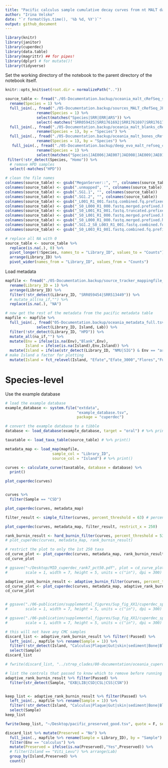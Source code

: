 ```yaml
---
title: "Pacific calculus sample cumulative decay curves from nt MALT database"
author: "Irina Velsko"
date: "`r format(Sys.time(), '%b %d, %Y')`"
output: github_document
---
```


```r
library(knitr)
library(janitor)
library(cuperdec)
library(data.table)
library(magrittr) ## for pipes!
library(dplyr) # for mutate()!
library(tidyverse)
```

Set the working directory of the notebook to the parent directory of the 
notebook itself.  

```r
knitr::opts_knit$set(root.dir = normalizePath(".."))
```

```r
source_table <- fread("./05-Documentation.backup/oceania_malt_cRefSeq_summarized_species_20201105.txt") %>%
  rename(Species = 1) %>%
  full_join(., fread("./05-Documentation.backup/sources_MALT_cRefSeq_JFY_species_summarized.txt") %>%
              rename(Species = 1) %>%
              select(matches("Species|SRR|ERR|ARS")) %>%
              select(-matches("SRR059425|SRR1761692|SRR1761697|SRR1761710|SRR1761718")), by = "Species") %>%
  full_join(., fread("./05-Documentation.backup/oceania_malt_blanks_cRefSeq_species_summarized_20201130.txt") %>%
              rename(Species = 1), by = "Species") %>%
  full_join(., fread("./05-Documentation.backup/oceania_malt_bones_cRefSeq_species_summarized_20201202.txt") %>%
              rename(Species = 1), by = "Species") %>%
   full_join(., fread("./05-Documentation.backup/deep_evo_malt_refseq_comparison_species.tsv") %>%
              rename(Species = 1) %>%
              select(matches("Species|JAE006|JAE007|JAE008|JAE009|JAE012|VLC001|VLC002|VLC003|VLC004|VLC005")), by = "Species") %>%
 filter(!str_detect(Species, "Homo")) %>%
  # remove HPD samples 
  select(-matches("HPD"))

# clean the file names
colnames(source_table) <- gsub("MeganServer::", "", colnames(source_table)) 
colnames(source_table) <- gsub(".unmapped", "", colnames(source_table)) 
colnames(source_table) <- gsub(".SG1.1", "", colnames(source_table)) 
colnames(source_table) <- gsub(".SG1.2", "", colnames(source_table)) 
colnames(source_table) <- gsub("_L001_R1_001.fastq.combined.fq.prefixed.extractunmapped.bam", "", colnames(source_table)) 
colnames(source_table) <- gsub("_S0_L000_R1_000.fastq.merged.prefixed.hg19unmapped", "", colnames(source_table)) 
colnames(source_table) <- gsub("_S0_L001_R1_001.fastq.truncated.prefixed.extractunmapped.bam", "", colnames(source_table)) 
colnames(source_table) <- gsub("_S0_L001_R1_000.fastq.merged.prefixed.hg1", "", colnames(source_table)) 
colnames(source_table) <- gsub("_S0_L000_R1_000.fastq.merged.prefixed.hg1", "", colnames(source_table)) 
colnames(source_table) <- gsub(".SG1.2_S0_L003_R1_001.fastq.combined.fq.prefixed.extrac.bam", "", colnames(source_table))  
colnames(source_table) <- gsub("_S0_L003_R1_001.fastq.combined.fq.prefixed.extrac.bam", "", colnames(source_table)) 

# replace all NA with 0
source_table <- source_table %>% 
  replace(is.na(.), 0) %>%
  pivot_longer(!Species, names_to = "Library_ID", values_to = "Counts") %>%
  arrange(Library_ID) %>%
  pivot_wider(names_from = "Library_ID", values_from = "Counts")

```


Load metadata
```r

mapfile <- fread("./05-Documentation.backup/source_tracker_mappingfile_20220722.tsv") %>%
  rename(Library_ID = 1) %>%
  arrange(Library_ID) %>%
  filter(!str_detect(Library_ID, "SRR059454|SRR513449")) %>%
  # mutate_all(na_if,"") %>%
  replace(is.na(.), "NA")

# now get the rest of the metadata from the pacific metadata table
mapfile <- mapfile %>%
  full_join(., fread("05-Documentation.backup/oceania_metadata_full.tsv") %>%
              select(Library_ID, Island, Lab)) %>%
  filter(!str_detect(Library_ID, "HPD")) %>%
  mutate_all(na_if,"") %>%
  mutate(Env = ifelse(is.na(Env),"Blank",Env),
         Island = ifelse(is.na(Island),Env,Island)) %>%
  mutate(Island = ifelse(str_detect(Library_ID, "NMU|SIG") & Env == "archBone","archBone",Island)) %>%
# make Island a factor for plotting
  mutate(Island = fct_relevel(Island, "Efate","Efate_3000","Flores","Futuna","Raiatea","Rapa_Nui","Rurutu","Taumako_Duff_Islands","Tongatapu","Uripiv","Vao","Viti_Levu","Watom","modernCalculus", "subPlaque", "supPlaque", "urbanGut",  "ruralGut", "skin", "sediment", "archBone"))

```


# Species-level
Use the example database
```r
# load the example database
example_database <- system.file("extdata",
                                "example_database.tsv",
                                package = "cuperdec")

# convert the example database to a tibble
database <- load_database(example_database, target = "oral") # %>% print()

```

```r

taxatable <- load_taxa_table(source_table) # %>% print()

```

```r
metadata_map <- load_map(mapfile,
                     sample_col = "Library_ID",
                     source_col = "Island") # %>% print()

```

```r
curves <- calculate_curve(taxatable, database = database) %>%
  print()

plot_cuperdec(curves)


curves %>%
  filter(Sample == "CSD")


```

```r
plot_cuperdec(curves, metadata_map)

```

```r

filter_result <- simple_filter(curves, percent_threshold = 63) # percent_threshold = 82 starts to color some of the CMC samples red

plot_cuperdec(curves, metadata_map, filter_result, restrict_x = 250)

```

```r

rank_burnin_result <- hard_burnin_filter(curves, percent_threshold = 53, rank_burnin = 0.1) # percent_threshold = 50, rank_burnin = 0.7 allows only the highest ExtractionBlank line to turn turquoise, and the 2 library samples that really look like samples stay turquoise
# plot_cuperdec(curves, metadata_map, rank_burnin_result)

# restrict the plot to only the 1st 250 taxa
cd_curve_plot <- plot_cuperdec(curves, metadata_map, rank_burnin_result, restrict_x = 250)
cd_curve_plot

# ggsave("~/Desktop/MID_cuperdec_rank7_pct50.pdf", plot = cd_curve_plot, device = "pdf",
#        scale = 1, width = 7, height = 5, units = c("in"), dpi = 300)

```

```r

adaptive_rank_burnin_result <- adaptive_burnin_filter(curves, percent_threshold = 50)
cd_curve_plot <- plot_cuperdec(curves, metadata_map, adaptive_rank_burnin_result, restrict_x = 350)
cd_curve_plot


# ggsave("./06-publication/supplemental_figures/Sup_fig_XX1/cuperdec_species_pacific.pdf", plot = cd_curve_plot, device = "pdf",
#        scale = 1, width = 7, height = 5, units = c("in"), dpi = 300)

# ggsave("./06-publication/supplemental_figures/Sup_fig_XX1/cuperdec_species_pacific.png", plot = cd_curve_plot, device = "png",
#        scale = 1, width = 7, height = 5, units = c("in"), dpi = 300)

```

```r
# this will not have any CMC samples
discard_list <- adaptive_rank_burnin_result %>% filter(!Passed) %>%
  left_join(., mapfile %>% rename(Sample = 1)) %>%
  filter(!str_detect(Island, "Calculus|Plaque|Gut|skin|sediment|Bone|Blank")) %>% # these are blanks, sources, or soil
  select(Sample)
discard_list

# fwrite(discard_list, "../strep_clades/00-documentation/oceania_cuperdec_species_poor_samples.tsv", sep = "\t", quote = F)

# list the controls that passed to know which to remove before running decontam
adaptive_rank_burnin_result %>% filter(Passed) %>%
  filter(str_detect(Sample, "EXB|LIB|CSD|CSL|CSS|CSN"))


keep_list <- adaptive_rank_burnin_result %>% filter(Passed) %>%
  left_join(., mapfile %>% rename(Sample = 1)) %>%
  filter(!str_detect(Island, "Calculus|Plaque|Gut|skin|sediment|Bone|Blank")) %>% # these are blanks, sources, or soil
  select(Sample)
keep_list

fwrite(keep_list, "~/Desktop/pacific_preserved_good.tsv", quote = F, sep = "\t")
```

```r
discard_list %>% mutate(Preserved = "No") %>%
  full_join(., mapfile %>% rename(Sample = Library_ID), by = "Sample") %>%
  filter(Env == "calculus") %>%
  mutate(Preserved = ifelse(is.na(Preserved),"Yes",Preserved)) %>%
  # filter(Island == "Viti_Levu") %>% arrange(Lab)
  group_by(Island,Preserved) %>%
  count()



```


